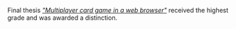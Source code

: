 

Final thesis [_"Multiplayer card game in a web browser"_](https://github.com/steciuk/card-game) received the highest grade and was awarded a distinction.
